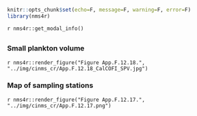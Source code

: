 ```r
knitr::opts_chunk$set(echo=F, message=F, warning=F, error=F)
library(nms4r)
```

`r nms4r::get_modal_info()`

## {.tabset}

### Small plankton volume

`r nms4r::render_figure("Figure App.F.12.18.", "../img/cinms_cr/App.F.12.18_CalCOFI_SPV.jpg")`

### Map of sampling stations

`r nms4r::render_figure("Figure App.F.12.17.", "../img/cinms_cr/App.F.12.17.png")`